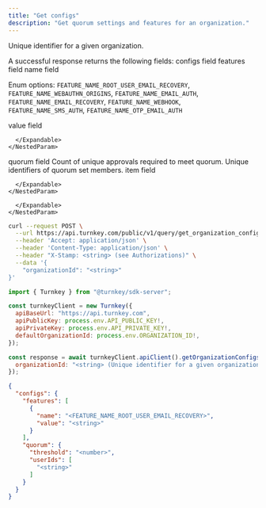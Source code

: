 ```yaml
---
title: "Get configs"
description: "Get quorum settings and features for an organization."
---
```



<EndpointPath type="query" path="get_organization_configs" />

<Authorizations />

<H3Bordered text="Body" />

<ParamField body="organizationId" type="string" required={true}>

Unique identifier for a given organization.
</ParamField>


<H3Bordered text="Response" />
A successful response returns the following fields:

<ResponseField name="configs" type="object" required={true}>
  configs field
  <Expandable title="configs details">
    <NestedParam parentKey="configs" childKey="features" type="array" required={false}>
      features field
      <Expandable title="features details">
        <NestedParam parentKey="configs.features" childKey="name" type="enum" required={false}>
name field
  
Enum options: `FEATURE_NAME_ROOT_USER_EMAIL_RECOVERY`, `FEATURE_NAME_WEBAUTHN_ORIGINS`, `FEATURE_NAME_EMAIL_AUTH`, `FEATURE_NAME_EMAIL_RECOVERY`, `FEATURE_NAME_WEBHOOK`, `FEATURE_NAME_SMS_AUTH`, `FEATURE_NAME_OTP_EMAIL_AUTH`

</NestedParam>
<NestedParam parentKey="configs.features" childKey="value" type="string" required={false}>
value field
</NestedParam>

      </Expandable>
    </NestedParam>
<NestedParam parentKey="configs" childKey="quorum" type="object" required={false}>
      quorum field
      <Expandable title="quorum details">
        <NestedParam parentKey="configs.quorum" childKey="threshold" type="number" required={true}>
Count of unique approvals required to meet quorum.
</NestedParam>
<NestedParam parentKey="configs.quorum" childKey="userIds" type="array" required={true}>
      Unique identifiers of quorum set members.
      <Expandable title="userIds details">
        <NestedParam parentKey="configs.quorum.userIds" childKey="item" type="string" required={true}>
item field
</NestedParam>

      </Expandable>
    </NestedParam>

      </Expandable>
    </NestedParam>

  </Expandable>
</ResponseField>

<RequestExample>

```bash title="cURL"
curl --request POST \
  --url https://api.turnkey.com/public/v1/query/get_organization_configs \
  --header 'Accept: application/json' \
  --header 'Content-Type: application/json' \
  --header "X-Stamp: <string> (see Authorizations)" \
  --data '{
    "organizationId": "<string>"
}'
```

```javascript title="JavaScript"
import { Turnkey } from "@turnkey/sdk-server";

const turnkeyClient = new Turnkey({
  apiBaseUrl: "https://api.turnkey.com",
  apiPublicKey: process.env.API_PUBLIC_KEY!,
  apiPrivateKey: process.env.API_PRIVATE_KEY!,
  defaultOrganizationId: process.env.ORGANIZATION_ID!,
});

const response = await turnkeyClient.apiClient().getOrganizationConfigs({
  organizationId: "<string> (Unique identifier for a given organization.)"
});
```

</RequestExample>

<ResponseExample>

```json 200
{
  "configs": {
    "features": [
      {
        "name": "<FEATURE_NAME_ROOT_USER_EMAIL_RECOVERY>",
        "value": "<string>"
      }
    ],
    "quorum": {
      "threshold": "<number>",
      "userIds": [
        "<string>"
      ]
    }
  }
}
```

</ResponseExample>
